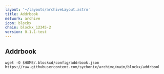 ```yaml
---
layout: '~/layouts/archiveLayout.astro'
title: Addrbook
network: archive
icon: blockx
chain: blockx_12345-2
version: 0.1.1-test
---
```

## Addrbook

```
wget -O $HOME/.blockxd/config/addrbook.json https://raw.githubusercontent.com/sychonix/archive/main/blockx/addrbook.json
```
